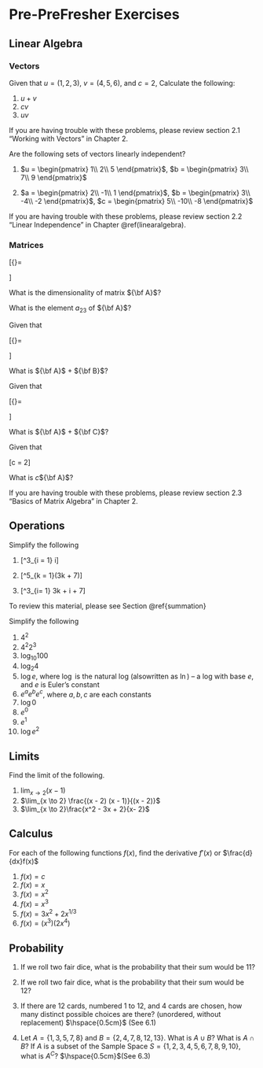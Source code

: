 # Pre-PreFresher Exercises




## Linear Algebra

### Vectors

Given that $u = (1,2,3)$, $v = (4,5,6)$, and $c = 2$, Calculate the following:

1. $u + v$
2. $cv$
3. $uv$

If you are having trouble with these problems, please review section 2.1 "Working with Vectors" in Chapter 2. 


Are the following sets of vectors linearly independent?


1. $u = \begin{pmatrix} 1\\ 2\\ 5 \end{pmatrix}$, $b = \begin{pmatrix} 3\\ 7\\ 9 \end{pmatrix}$


2. $a = \begin{pmatrix} 2\\ -1\\ 1 \end{pmatrix}$, $b = \begin{pmatrix} 3\\ -4\\ -2 \end{pmatrix}$, $c = \begin{pmatrix} 5\\ -10\\ -8 \end{pmatrix}$


If you are having trouble with these problems, please review section 2.2 "Linear Independence" in Chapter  \@ref(linearalgebra). 


### Matrices

\[{\bf A}=\begin{pmatrix}
			7 & 5 & 1 \\
			11 & 9 & 3 \\ 
			2 & 14 & 21 \\ 
			4 & 1 & 5
		\end{pmatrix}\]
		
		
What is the dimensionality of matrix ${\bf A}$?

What is the element $a_{23}$ of ${\bf A}$?

Given that 
		
\[{\bf B}=\begin{pmatrix}
			1 & 2 & 8 \\
			3 & 9 & 11 \\ 
			4 & 7 & 5 \\ 
			5 & 1 & 9
		\end{pmatrix}\]
		
What is ${\bf A}$ + ${\bf B}$?


Given that 
		
\[{\bf C}=\begin{pmatrix}
			1 & 2 & 8 \\
			3 & 9 & 11 \\ 
			4 & 7 & 5 \\ 
		\end{pmatrix}\]
		
What is ${\bf A}$ + ${\bf C}$?



Given that 

\[c = 2\]

What is $c$${\bf A}$?

If you are having trouble with these problems, please review section 2.3 "Basics of Matrix Algebra" in Chapter 2. 



## Operations


Simplify the following

1. \[\sum^3_{i = 1} i\]

2. \[\sum^5_{k = 1}(3k + 7)\]

3. \[\sum^3_{i= 1} 3k + i + 7\]

To review this material, please see Section \@ref{summation}



Simplify the following

1. $4^2$
2. $4^2 2^3$
3. $\log_{10}100$
4. $\log_{2}4$
5. $\log e$, where $\log$ is the natural log (alsowritten as $\ln$) -- a log with base $e$, and $e$ is Euler's constant
6. $e^a e^b e^c$, where $a, b, c$ are each constants
7. $\log 0$
8. $e^0$
9. $e^1$
10. $\log e^2$



## Limits

Find the limit of the following.

1. $\lim_{x \to 2} (x - 1)$
2. $\lim_{x \to 2} \frac{(x - 2) (x - 1)}{(x - 2)}$
3. $\lim_{x \to 2}\frac{x^2 - 3x + 2}{x- 2}$



## Calculus

For each of the following functions $f(x)$, find the derivative $f'(x)$ or $\frac{d}{dx}f(x)$

1. $f(x)=c$
2. $f(x)=x$
3. $f(x)=x^2$
4. $f(x)=x^3$
5. $f(x)=3x^2+2x^{1/3}$
6. $f(x)=(x^3)(2x^4)$
	

## Probability	

1. If we roll two fair dice, what is the probability that their sum would be 11?
2. If we roll two fair dice, what is the probability that their sum would be 12?
3. If there are 12 cards, numbered 1 to 12, and 4 cards are chosen, how many distinct possible choices are there? (unordered, without replacement) $\hspace{0.5cm}$ (See 6.1)
  
  
4. Let $A = \{1,3,5,7,8\}$ and $B = \{2,4,7,8,12,13\}$. What is $A \cup B$? What is $A \cap B$? If $A$ is a subset of the Sample Space $S = \{1,2,3,4,5,6,7,8,9,10\}$, what is $A^C$? $\hspace{0.5cm}$(See 6.3)